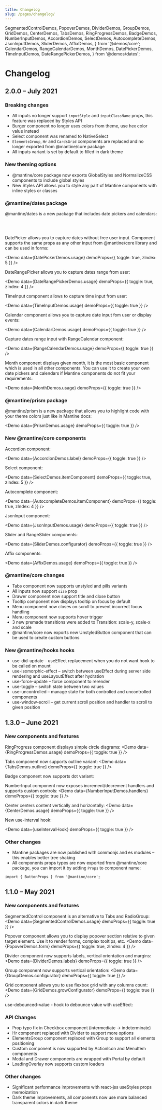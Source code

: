 ```yaml
---
title: Changelog
slug: /pages/changelog/
---
```


  SegmentedControlDemos,
  PopoverDemos,
  DividerDemos,
  GroupDemos,
  GridDemos,
  CenterDemos,
  TabsDemos,
  RingProgressDemos,
  BadgeDemos,
  NumberInputDemos,
  AccordionDemos,
  SelectDemos,
  AutocompleteDemos,
  JsonInputDemos,
  SliderDemos,
  AffixDemos,
} from '@demos/core';
  CalendarDemos,
  RangeCalendarDemos,
  MonthDemos,
  DatePickerDemos,
  TimeInputDemos,
  DateRangePickerDemos,
} from '@demos/dates';

# Changelog

## 2.0.0 – July 2021

### Breaking changes

- All inputs no longer support `inputStyle` and `inputClassName` props, this feature was replaced by <GatsbyLink to="/theming/styles-api/">Styles API</GatsbyLink>
- <GatsbyLink to="/core/burger/">Burger</GatsbyLink> component no longer uses colors from theme, use
  hex color value instead
- Select component was renamed to <GatsbyLink to="/core/native-select">NativeSelect</GatsbyLink>
- `ElementsGroup`, `Hr` and `CardsGrid` components are replaced and no longer exported from @mantine/core package
- All inputs variant is set by default to filled in dark theme

### New theming options

- @mantine/core package now exports <GatsbyLink to="/theming/global-styles/">GlobalStyles and NormalizeCSS</GatsbyLink> components to include global styles
- New <GatsbyLink to="/theming/styles-api/">Styles API</GatsbyLink> allows you to style any part of Mantine components with inline styles or classes

<Demo data={TabsDemos.stylesApi} />

### @mantine/dates package

<GatsbyLink to="/dates/getting-started/">@mantine/dates</GatsbyLink> is a new package that includes date
pickers and calendars:

<br />
<br />

<GatsbyLink to="/dates/date-picker/">DatePicker</GatsbyLink> allows you to capture dates without free
user input. Component supports the same props as any other input from @mantine/core library and can be
used in forms:

<Demo data={DatePickerDemos.usage} demoProps={{ toggle: true, zIndex: 5 }} />

<GatsbyLink to="/dates/date-range-picker/">DateRangePicker</GatsbyLink> allows you to capture dates range
from user:

<Demo data={DateRangePickerDemos.usage} demoProps={{ toggle: true, zIndex: 4 }} />

<GatsbyLink to="/dates/time-input/">TimeInput</GatsbyLink> component allows to capture time input from
user:

<Demo data={TimeInputDemos.usage} demoProps={{ toggle: true }} />

<GatsbyLink to="/dates/calendar/">Calendar</GatsbyLink> component allows you to capture date input fom
user or display events:

<Demo data={CalendarDemos.usage} demoProps={{ toggle: true }} />

Capture dates range input with <GatsbyLink to="/dates/range-calendar/">RangeCalendar</GatsbyLink> component:

<Demo data={RangeCalendarDemos.usage} demoProps={{ toggle: true }} />

<GatsbyLink to="/dates/month/">Month</GatsbyLink> component displays given month, it is the most basic
component which is used in all other components. You can use it to create your own date pickers and calendars
if Mantine components do not fit your requirements:

<Demo data={MonthDemos.usage} demoProps={{ toggle: true }} />

### @mantine/prism package

<GatsbyLink to="/others/prism/">@mantine/prism</GatsbyLink> is a new package that allows you to highlight
code with your theme colors just like in Mantine docs:

<Demo data={PrismDemos.usage} demoProps={{ toggle: true }} />

### New @mantine/core components

<GatsbyLink to="/core/accordion/">Accordion</GatsbyLink> component:

<Demo data={AccordionDemos.label} demoProps={{ toggle: true }} />

<GatsbyLink to="/core/select/">Select</GatsbyLink> component:

<Demo data={SelectDemos.itemComponent} demoProps={{ toggle: true, zIndex: 5 }} />

<GatsbyLink to="/core/autocomplete/">Autocomplete</GatsbyLink> component:

<Demo data={AutocompleteDemos.itemComponent} demoProps={{ toggle: true, zIndex: 4 }} />

<GatsbyLink to="/core/json-input/">JsonInput</GatsbyLink> component:

<Demo data={JsonInputDemos.usage} demoProps={{ toggle: true }} />

<GatsbyLink to="/core/slider/">Slider and RangeSlider</GatsbyLink> components:

<Demo data={SliderDemos.configurator} demoProps={{ toggle: true }} />

<GatsbyLink to="/core/affix/">Affix</GatsbyLink> components:

<Demo data={AffixDemos.usage} demoProps={{ toggle: true }} />

### @mantine/core changes

- <GatsbyLink to="/core/tabs/">Tabs</GatsbyLink> component now supports unstyled and pills variants
- All inputs now support `size` prop
- <GatsbyLink to="/core/drawer/">Drawer</GatsbyLink> component now support title and close button
- <GatsbyLink to="/core/tooltip/">Tooltip</GatsbyLink> component now displays tooltip on focus by default
- <GatsbyLink to="/core/menu/">Menu</GatsbyLink> component now closes on scroll to prevent incorrect
  focus handling
- <GatsbyLink to="/core/menu/">Menu</GatsbyLink> component now supports hover trigger
- 3 new premade transitions were added to <GatsbyLink to="/core/transition/">Transition</GatsbyLink>: scale-y, scale-x and scale
- @mantine/core now exports new <GatsbyLink to="/core/button/#unstyled-button">UnstyledButton</GatsbyLink> component that can be used to create custom buttons

### New @mantine/hooks hooks

- <GatsbyLink to="/hooks/use-did-update">use-did-update</GatsbyLink> – useEffect replacement when you
  do not want hook to be called on mount
- <GatsbyLink to="/hooks/use-isomorphic-effect">use-isomorphic-effect</GatsbyLink> – switch between useEffect
  during server side rendering and useLayoutEffect after hydration
- <GatsbyLink to="/hooks/use-force-update">use-force-update</GatsbyLink> – force component to rerender
- <GatsbyLink to="/hooks/use-toggle">use-toggle</GatsbyLink> – switch state between two values
- <GatsbyLink to="/hooks/use-uncontrolled">use-uncontrolled</GatsbyLink> – manage state for both controlled
  and uncontrolled components
- <GatsbyLink to="/hooks/use-window-scroll">use-window-scroll</GatsbyLink> – get current scroll position
  and handler to scroll to given position

## 1.3.0 – June 2021

### New components and features

<GatsbyLink to="/core/ring-progress/">RingProgress</GatsbyLink> component displays simple circle diagrams:
<Demo data={RingProgressDemos.usage} demoProps={{ toggle: true }} />

<GatsbyLink to="/core/tabs/">Tabs</GatsbyLink> component now supports outline variant:
<Demo data={TabsDemos.outline} demoProps={{ toggle: true }} />

<GatsbyLink to="/core/badge/">Badge</GatsbyLink> component now supports dot variant:
<Demo data={BadgeDemos.dots} />

<GatsbyLink to="/core/number-input/">NumberInput</GatsbyLink> component now exposes increment/decrement
handlers and supports custom controls:
<Demo data={NumberInputDemos.handlers} demoProps={{ toggle: true }} />

<GatsbyLink to="/core/center/">Center</GatsbyLink> centers content vertically and horizontally:
<Demo data={CenterDemos.usage} demoProps={{ toggle: true }} />

New <GatsbyLink to="/hooks/use-interval/">use-interval</GatsbyLink> hook:

<Demo data={useIntervalHook} demoProps={{ toggle: true }} />

### Other changes

- Mantine packages are now published with commonjs and es modules – this enables better tree shaking
- All components props types are now exported from @mantine/core package, you can import it by adding `Props` to component name:

```tsx
import { ButtonProps } from '@mantine/core';
```

## 1.1.0 – May 2021

### New components and features

<GatsbyLink to="/core/segmented-control/">SegmentedControl</GatsbyLink> component is an alternative to <GatsbyLink to="/core/tabs/">
  Tabs
</GatsbyLink> and <GatsbyLink to="/core/radio-group/">RadioGroup</GatsbyLink>:
<Demo data={SegmentedControlDemos.usage} demoProps={{ toggle: true }} />

<GatsbyLink to="/core/popover/">Popover</GatsbyLink> component allows you to display popover section
relative to given target element. Use it to render forms, complex tooltips, etc.
<Demo data={PopoverDemos.form} demoProps={{ toggle: true, zIndex: 4 }} />

<GatsbyLink to="/core/divider/">Divider</GatsbyLink> component now supports labels, vertical orientation
and margins:
<Demo data={DividerDemos.labels} demoProps={{ toggle: true }} />

<GatsbyLink to="/core/group/">Group</GatsbyLink> component now supports vertical orientation:
<Demo data={GroupDemos.configurator} demoProps={{ toggle: true }} />

<GatsbyLink to="/core/grid/">Grid</GatsbyLink> component allows you to use flexbox grid with any columns
count:
<Demo data={GridDemos.growConfigurator} demoProps={{ toggle: true }} />

<GatsbyLink to="/hooks/use-debounced-value/">use-debounced-value</GatsbyLink> - hook to debounce value
with useEffect:
<UseDebouncedValueBaseDemo toggle />

### API Changes

- Prop typo fix in <GatsbyLink to="/core/checkbox/">Checkbox</GatsbyLink> component (~~intermediate~~
  -> indeterminate)
- Hr component replaced with <GatsbyLink to="/core/divider/">Divider</GatsbyLink> to support more options
- ElementsGroup component replaced with <GatsbyLink to="/core/group/">Group</GatsbyLink> to support all elements positioning
- Custom component is now supported by <GatsbyLink to="/core/action-icon/">ActionIcon</GatsbyLink> and <GatsbyLink to="/core/menu">MenuItem</GatsbyLink> components
- <GatsbyLink to="/core/modal/">Modal</GatsbyLink> and <GatsbyLink to="/core/drawer/">
    Drawer
  </GatsbyLink> components are wrapped with <GatsbyLink to="/core/portal/">Portal</GatsbyLink> by default
- <GatsbyLink to="/core/loading-overlay">LoadingOverlay</GatsbyLink> now supports custom loaders

### Other changes

- Significant performance improvements with react-jss useStyles props memoization
- Dark theme improvements, all components now use more balanced transparent colors in dark theme
